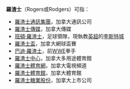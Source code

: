 {{noteTA
|1=zh-hans:凯尔特人; zh-tw:塞爾提克; zh-hk:些路迪;
}}
'''羅渣士'''（Rogers或Rodgers）可指：
*[[羅渣士通訊集團|羅渣士通訊集團]]，加拿大通訊公司
*[[羅渣士傳媒|羅渣士傳媒]]，加拿大傳媒
*[[班頓·羅渣士|班頓·羅渣士]]，足球領隊，現執教[[英格蘭足球超級聯賽|英超]]的[[李斯特城足球會|李斯特城]]
*[[羅渣士盃|羅渣士盃]]，加拿大網球盃賽
*[[巴迪·羅渣士|巴迪·羅渣士]]，前[[WWE|WWE]]拳手
*[[羅渣士中心|羅渣士中心]]，加拿大多用途體育館
*[[羅渣士體育網|羅渣士體育網]]，加拿大電視頻道
*[[羅渣士體育館|羅渣士體育館]]，加拿大體育館
*[[羅渣士糖業股份|羅渣士糖業股份]]，加拿大上市公司

{{disambig|Cat=三字消歧義}}